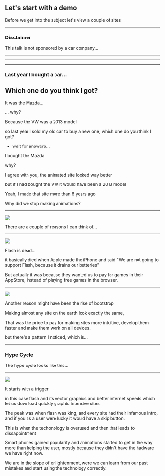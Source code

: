 
## Let's start with a demo

<Notes>Before we get into the subject let's view a couple of sites</Notes>

---

### Disclaimer

<Appear>
  <p>This talk is not sponsored by a car company...</p>
</Appear>

---


<IframeLoader
  title="Mazda"
  label="Open"
  url="https://giphy.com/embed/TgyzOnLGi2gAqxoXSp"
/>

---


<IframeLoader title="VW" label="Open" url="https://player.vimeo.com/video/71909001" />

---

### Last year I bought a car...

## Which one do you think I got?

<Appear>
  <p>It was the Mazda...</p>
  <p>... why?</p>
  <p>Because the VW was a 2013 model</p>
</Appear>

<Notes>
so last year I sold my old car to buy a new one, which one do you think I got?

- wait for answers...

I bought the Mazda

why?

I agree with you, the animated site looked way better

but if I had bought the VW it would have been a 2013 model

Yeah, I made that site more than 6 years ago

Why did we stop making animations?

</Notes>

---


![](./slides/images/hotter.jpg)

<Notes>

There are a couple of reasons I can think of...

</Notes>

---


![](./slides/images/flash-dead.jpg)

<Notes>
Flash is dead...

it basically died when Apple made the iPhone and said
"We are not going to support Flash, because it drains our betteries"

But actually it was because they wanted us to pay
for games in their AppStore, instead of playing free games in the browser.

</Notes>

---


![](./slides/images/website-look-the-same.png)

<Notes>
Another reason might have been the rise of bootstrap

Making almost any site on the earth look exactly the same,

That was the price to pay for making sites more intuitive, develop them faster
and make them work on all devices.

but there's a pattern I noticed, which is...

</Notes>

---

### Hype Cycle

<Notes>The hype cycle looks like this...</Notes>

---


![](./slides/images/hype-cycle.png)

<Notes>

It starts with a trigger

in this case flash and its vector graphics and better internet speeds
which let us download quickly graphic intensive sites

The peak was when flash was king, and every site had their infamous intro,
and if you as a user were lucky it would have a skip button.

This is when the techonology is overused and then that leads to dissapointment

Smart phones gained popularity and animations started to get in the way more than helping the user,
mostly because they didn't have the hadware we have right now.

We are in the slope of enlightenment,
were we can learn from our past mistakes and start using the technology correctly.

</Notes>
